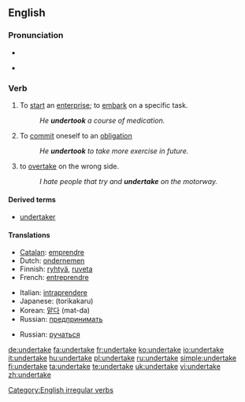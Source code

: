 ==English==

===Pronunciation===
* {{IPA|/ʌndə'teɪk/}}
* {{audio|en-us-undertake.ogg|Audio (US)}}
*: {{rhymes|eɪk}}

===Verb===
{{en-verb|undertakes|undertaking|undertook|undertaken}}

# To [[start]] an [[enterprise]]; to [[embark]] on a specific task.
#: ''He '''undertook''' a course of medication.''
# To [[commit]] oneself to an [[obligation]]
#: ''He '''undertook''' to take more exercise in future.''
# {{informal}} to [[overtake]] on the wrong side.
#: ''I hate people that try and '''undertake''' on the motorway.''

====Derived terms====
* [[undertaker]]

====Translations====
{{trans-top|To start an enterprise}}
* [[Catalan]]: [[emprendre]]
* Dutch: [[ondernemen]]
* Finnish: [[ryhtyä]], [[ruveta]]
* French: [[entreprendre]]
{{trans-mid}}
* Italian: [[intraprendere]]
* Japanese: {{Jpan|[[取り掛かる]]}} (torikakaru)
* Korean: [[맡다]] (mat-da)
* Russian: [[предпринимать]]
{{trans-bottom}}

{{trans-top|To commit oneself to an obligation}}
* Russian: [[ручаться]]
{{trans-mid}}
{{trans-bottom}}

[[Category:English irregular verbs]]

[[de:undertake]]
[[fa:undertake]]
[[fr:undertake]]
[[ko:undertake]]
[[io:undertake]]
[[it:undertake]]
[[hu:undertake]]
[[pl:undertake]]
[[ru:undertake]]
[[simple:undertake]]
[[fi:undertake]]
[[ta:undertake]]
[[te:undertake]]
[[uk:undertake]]
[[vi:undertake]]
[[zh:undertake]]